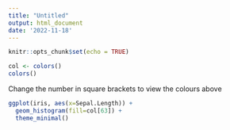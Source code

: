 ```yaml
---
title: "Untitled"
output: html_document
date: '2022-11-18'
---
```


```r
knitr::opts_chunk$set(echo = TRUE)
```

```r
col <- colors()
colors()
```
Change the number in square brackets to view the colours above
```r
ggplot(iris, aes(x=Sepal.Length)) +
  geom_histogram(fill=col[63]) +
  theme_minimal()
```
